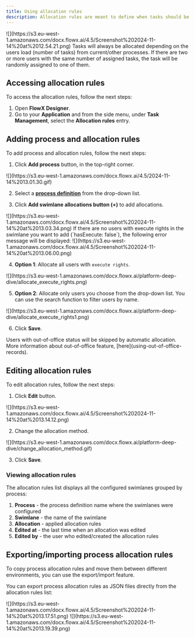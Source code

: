```yaml
---
title: Using allocation rules
description: Allocation rules are meant to define when tasks should be auto-assigned to users when they reach a swimlane that has a specific role configured (for example, specific tasks will be assigned for the _front office_ and specific tasks for the _back office_ only).
---
```


<Frame>
![](https://s3.eu-west-1.amazonaws.com/docx.flowx.ai/4.5/Screenshot%202024-11-14%20at%2012.54.21.png)
</Frame>

<Info>
Tasks will always be allocated depending on the users load (number of tasks) from current/other processes. If there are two or more users with the same number of assigned tasks, the task will be randomly assigned to one of them.
</Info>

## Accessing allocation rules

To access the allocation rules, follow the next steps:

1. Open **FlowX Designer**.
2. Go to your **Application** and from the side menu, under **Task Management**, select the **Allocation rules** entry.

## Adding process and allocation rules

To add process and allocation rules, follow the next steps:

1. Click **Add process** button, in the top-right corner.

<Frame>
![](https://s3.eu-west-1.amazonaws.com/docx.flowx.ai/4.5/2024-11-14%2013.01.30.gif)
</Frame>

2.  Select a [**process definition**](../../../../building-blocks/process/process-definition) from the drop-down list.

3.  Click **Add swimlane allocations button (+)** to add allocations.

<Frame>
![](https://s3.eu-west-1.amazonaws.com/docx.flowx.ai/4.5/Screenshot%202024-11-14%20at%2013.03.34.png)
</Frame>

<Info>
If there are no users with execute rights in the swimlane you want to add (`hasExecute: false`), the following error message will be displayed:
<Frame>
![](https://s3.eu-west-1.amazonaws.com/docx.flowx.ai/4.5/Screenshot%202024-11-14%20at%2013.06.00.png)
</Frame>

</Info>



4.  **Option 1**: Allocate all users with `execute rights`.

<Frame>
![](https://s3.eu-west-1.amazonaws.com/docx.flowx.ai/platform-deep-dive/allocate_execute_rights.png)
</Frame>

5.  **Option 2**: Allocate only users you choose from the drop-down list. You can use the search function to filter users by name.

<Frame>
![](https://s3.eu-west-1.amazonaws.com/docx.flowx.ai/platform-deep-dive/allocate_execute_rights1.png)
</Frame>

6.  Click **Save**.

<Info>
Users with out-of-office status will be skipped by automatic allocation. More information about out-of-office feature, [here](using-out-of-office-records).
</Info>

## Editing allocation rules

To edit allocation rules, follow the next steps:

1. Click **Edit** button.

<Frame>
![](https://s3.eu-west-1.amazonaws.com/docx.flowx.ai/4.5/Screenshot%202024-11-14%20at%2013.14.12.png)
</Frame>

2.  Change the allocation method.

<Frame>
![](https://s3.eu-west-1.amazonaws.com/docx.flowx.ai/platform-deep-dive/change_allocation_method.gif)
</Frame>

3.  Click **Save**.

### Viewing allocation rules

The allocation rules list displays all the configured swimlanes grouped by process:

1. **Process** - the process definition name where the swimlanes were configured
2. **Swimlane** - the name of the swimlane
3. **Allocation** - applied allocation rules
4. **Edited at** - the last time when an allocation was edited
5. **Edited by** - the user who edited/created the allocation rules


## Exporting/importing process allocation rules

To copy process allocation rules and move them between different environments, you can use the export/import feature.

You can export process allocation rules as JSON files directly from the allocation rules list:

<Frame>
![](https://s3.eu-west-1.amazonaws.com/docx.flowx.ai/4.5/Screenshot%202024-11-14%20at%2013.17.51.png)
</Frame>

<Frame>
![](https://s3.eu-west-1.amazonaws.com/docx.flowx.ai/4.5/Screenshot%202024-11-14%20at%2013.19.39.png)
</Frame>